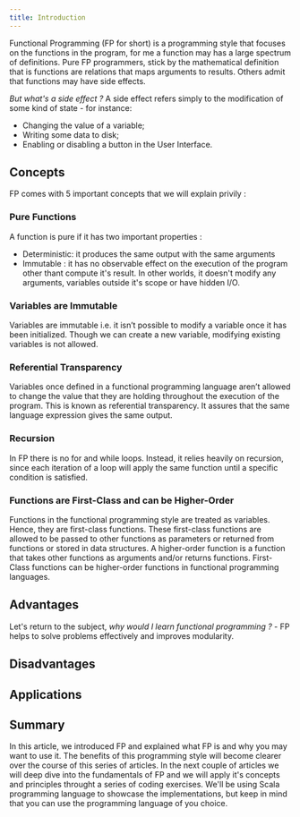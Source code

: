 ```yaml
---
title: Introduction
---
```


Functional Programming (FP for short) is a programming style that focuses on the functions in the program, for me a
function may has a large spectrum of definitions. Pure FP programmers, stick by the mathematical definition that is
functions are relations that maps arguments to results. Others admit that functions may have side effects.

_But what's a side effect ?_ A side effect refers simply to the modification of some kind of state - for instance:
- Changing the value of a variable;
- Writing some data to disk;
- Enabling or disabling a button in the User Interface.

## Concepts
FP comes with 5 important concepts that we will explain privily :
### Pure Functions
A function is pure if it has two important properties :
- Deterministic: it produces the same output with the same arguments
- Immutable : it has no observable effect on the execution of the program other thant compute it's result. In other
worlds, it doesn't modify any arguments, variables outside it's scope or have hidden I/O.

### Variables are Immutable
Variables are immutable i.e. it isn’t possible to modify a variable once it has been initialized. Though we can create
a new variable, modifying existing variables is not allowed.

### Referential Transparency
Variables once defined in a functional programming language aren’t allowed to change the value that they are holding
throughout the execution of the program. This is known as referential transparency. It assures that the same language
expression gives the same output.

### Recursion
In FP there is no for and while loops. Instead, it relies heavily on recursion, since each iteration of a loop will
apply the same function until a specific condition is satisfied.

### Functions are First-Class and can be Higher-Order
Functions in the functional programming style are treated as variables. Hence, they are first-class functions.
These first-class functions are allowed to be passed to other functions as parameters or returned from functions or
stored in data structures.
A higher-order function is a function that takes other functions as arguments and/or returns functions. First-Class
functions can be higher-order functions in functional programming languages.

## Advantages
Let's return to the subject, _why would I learn functional programming ?_ - FP helps to solve problems effectively and
improves modularity.

## Disadvantages


## Applications


## Summary
In this article, we introduced FP and explained what FP is and why you may want to use it. The benefits of this
programming style will become clearer over the course of this series of articles. In the next couple of articles we will
deep dive into the fundamentals of FP and we will apply it's concepts and principles throught a series of coding
exercises. We'll be using Scala programming language to showcase the implementations, but keep in mind that you can use
the programming language of you choice.